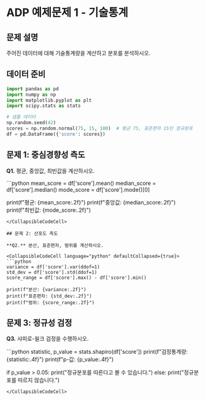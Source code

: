 # ADP 예제문제 1 - 기술통계

## 문제 설명

주어진 데이터에 대해 기술통계량을 계산하고 분포를 분석하시오.

## 데이터 준비

```python
import pandas as pd
import numpy as np
import matplotlib.pyplot as plt
import scipy.stats as stats

# 샘플 데이터
np.random.seed(42)
scores = np.random.normal(75, 15, 100)  # 평균 75, 표준편차 15인 정규분포
df = pd.DataFrame({'score': scores})
```

## 문제 1: 중심경향성 측도

**Q1.** 평균, 중앙값, 최빈값을 계산하시오.

<CollapsibleCodeCell language="python" defaultCollapsed={true}>
```python
mean_score = df['score'].mean()
median_score = df['score'].median()
mode_score = df['score'].mode()[0]

print(f"평균: {mean_score:.2f}")
print(f"중앙값: {median_score:.2f}")
print(f"최빈값: {mode_score:.2f}")
```
</CollapsibleCodeCell>

## 문제 2: 산포도 측도

**Q2.** 분산, 표준편차, 범위를 계산하시오.

<CollapsibleCodeCell language="python" defaultCollapsed={true}>
```python
variance = df['score'].var(ddof=1)
std_dev = df['score'].std(ddof=1)
score_range = df['score'].max() - df['score'].min()

print(f"분산: {variance:.2f}")
print(f"표준편차: {std_dev:.2f}")
print(f"범위: {score_range:.2f}")
```
</CollapsibleCodeCell>

## 문제 3: 정규성 검정

**Q3.** 샤피로-윌크 검정을 수행하시오.

<CollapsibleCodeCell language="python" defaultCollapsed={true}>
```python
statistic, p_value = stats.shapiro(df['score'])
print(f"검정통계량: {statistic:.4f}")
print(f"p-값: {p_value:.4f}")

if p_value > 0.05:
    print("정규분포를 따른다고 볼 수 있습니다.")
else:
    print("정규분포를 따르지 않습니다.")
```
</CollapsibleCodeCell>